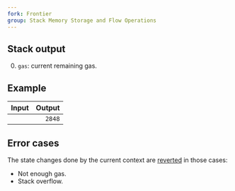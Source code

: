 ```yaml
---
fork: Frontier
group: Stack Memory Storage and Flow Operations
---
```


## Stack output

0. `gas`: current remaining gas.

## Example

| Input | Output |
|------:|-------:|
| | `2848` |

## Error cases

The state changes done by the current context are [reverted](#FD) in those cases:
- Not enough gas.
- Stack overflow.
